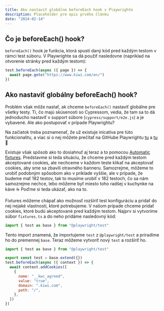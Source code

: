 ```yaml
---
title: Ako nastaviť globálne beforeEach hook v Playwrighte
description: Placeholder pre opis prvého článku
date: "2024-02-14"
---
```


## Čo je beforeEach() hook?

`beforeEach()` hook je funkcia, ktorá spustí daný kód pred každým testom v rámci test súboru. V Playwrighte sa dá použiť nasledovne (napríklad na otvorenie stránky pred každým testom):

```js
test.beforeEach(async ({ page }) => {
  await page.goto("https://www.kiwi.com/en/")
})
```

## Ako nastaviť globálny beforeEach() hook?
Problém však môže nastať, ak chceme `beforeEach()` nastaviť globálne pre všetky testy. Tí, čo majú skúsenosti so Cypressom, vedia, že tam sa to dá jednoducho nastaviť v support súbore (`cypress/support/e2e.js`) a je vybavené. Ale ako postupovať v prípade Playwrightu?

Na začiatok treba poznamenať, že už existuje inicatíva pre túto funkcionalitu, a viac si o nej môžete prečítať na GitHube Playwrightu [tu](https://github.com/microsoft/playwright/issues/9468) a [tu](https://github.com/microsoft/playwright/issues/19766) 📖

Existuje však spôsob ako to dosiahnuť aj teraz a to pomocou [Automatic fixtures](https://playwright.dev/docs/test-fixtures#automatic-fixtures). Predstavme si teda situáciu, že chceme pred každým testom akceptované cookies, ale nechceme v každom teste klikať na akceptovať cookies, aby sme sa zbavili otravného banneru. Samozrejme, môžeme to urobiť podobným spôsobom ako v príklade vyššie, ale v prípade, že budeme mať 182 testov, tak to musíme urobiť v 182 testoch, čo sa nám samozrejme nechce, lebo môžeme byť miesto toho radšej v kuchynke na káve ☕️ Poďme si teda ukázať, ako na to.

Fixtures môžeme chápať ako možnosť rozšíriť test konfiguráciu a pridať do nej nejaké vlastnosti, ktoré potrebujeme. V našom prípade chceme pridať cookies, ktoré budú akceptované pred každým testom. Najprv si vytvoríme súbor `fixtures.ts` a do neho pridáme nasledovný kód:

```js
import { test as base } from "@playwright/test"
```

Tento import znamená, že importujeme `test` z `@playwright/test` a priradíme ho do premennej `base`. Teraz môžeme vytvoriť nový `test` a rozšíriť ho. 


```js
import { test as base } from "@playwright/test"

export const test = base.extend({})
test.beforeEach(async ({ context }) => {
  await context.addCookies([
    {
      name: "__kwc_agreed",
      value: "true",
      domain: ".kiwi.com",
      path: "/",
    },
  ])
})
```
